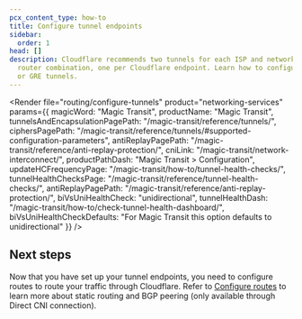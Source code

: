 ```yaml
---
pcx_content_type: how-to
title: Configure tunnel endpoints
sidebar:
  order: 1
head: []
description: Cloudflare recommends two tunnels for each ISP and network location
  router combination, one per Cloudflare endpoint. Learn how to configure IPsec
  or GRE tunnels.
---
```



<Render file="routing/configure-tunnels"
	product="networking-services"
	params={{
		magicWord: "Magic Transit",
		productName: "Magic Transit",
		tunnelsAndEncapsulationPagePath: "/magic-transit/reference/tunnels/",
		ciphersPagePath: "/magic-transit/reference/tunnels/#supported-configuration-parameters",
		antiReplayPagePath: "/magic-transit/reference/anti-replay-protection/",
		cniLink: "/magic-transit/network-interconnect/",
		productPathDash: "Magic Transit > Configuration",
		updateHCFrequencyPage: "/magic-transit/how-to/tunnel-health-checks/",
		tunnelHealthChecksPage: "/magic-transit/reference/tunnel-health-checks/",
		antiReplayPagePath: "/magic-transit/reference/anti-replay-protection/",
		biVsUniHealthCheck: "unidirectional",
		tunnelHealthDash: "/magic-transit/how-to/check-tunnel-health-dashboard/",
		biVsUniHealthCheckDefaults: "For Magic Transit this option defaults to unidirectional"
	}} />

## Next steps

Now that you have set up your tunnel endpoints, you need to configure routes to route your traffic through Cloudflare. Refer to [Configure routes](/magic-transit/how-to/configure-routes/) to learn more about static routing and BGP peering (only available through Direct CNI connection).